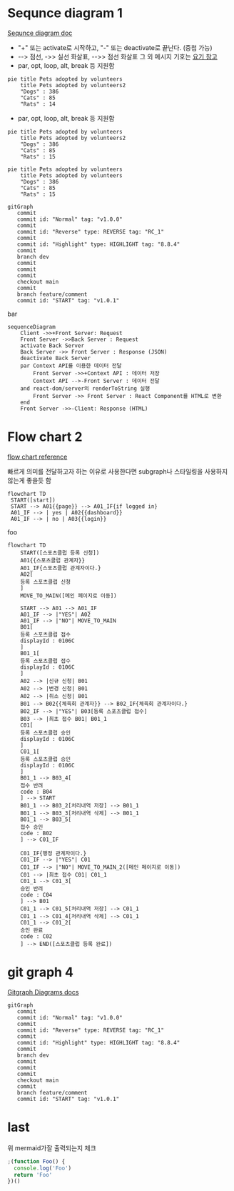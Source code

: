 # Sequnce diagram 1

[Sequnce diagram doc](https://mermaid.js.org/syntax/sequenceDiagram.html#sequence-diagrams)

- "+" 또는 activate로 시작하고, "-" 또는 deactivate로 끝난다. (중첩 가능)
- --> 점선, ->> 실선 화살표, -->> 점선 화살표 그 외 메시지 기호는 [요기 참고](https://mermaid.js.org/syntax/sequenceDiagram.html#messages)
- par, opt, loop, alt, break 등 지원함

```mermaid
pie title Pets adopted by volunteers
    title Pets adopted by volunteers2
    "Dogs" : 386
    "Cats" : 85
    "Rats" : 14
```

- par, opt, loop, alt, break 등 지원함

```mermaid
pie title Pets adopted by volunteers
    title Pets adopted by volunteers2
    "Dogs" : 386
    "Cats" : 85
    "Rats" : 15
```

```mermaid
pie title Pets adopted by volunteers
    title Pets adopted by volunteers
    "Dogs" : 386
    "Cats" : 85
    "Rats" : 15
```

```mermaid
gitGraph
   commit
   commit id: "Normal" tag: "v1.0.0"
   commit
   commit id: "Reverse" type: REVERSE tag: "RC_1"
   commit
   commit id: "Highlight" type: HIGHLIGHT tag: "8.8.4"
   commit
   branch dev
   commit
   commit
   commit
   checkout main
   commit
   branch feature/comment
   commit id: "START" tag: "v1.0.1"
```

bar

```mermaid
sequenceDiagram
    Client ->>+Front Server: Request
    Front Server ->>Back Server : Request
    activate Back Server
    Back Server ->> Front Server : Response (JSON)
    deactivate Back Server
    par Context API를 이용한 데이터 전달
        Front Server ->>+Context API : 데이터 저장
        Context API -->-Front Server : 데이터 전달
    and react-dom/server의 renderToString 실행
        Front Server ->> Front Server : React Component를 HTML로 변환
    end
    Front Server ->>-Client: Response (HTML)
```

# Flow chart 2

[flow chart reference](https://mermaid.js.org/syntax/flowchart.html)

빠르게 의미를 전달하고자 하는 이유로 사용한다면 subgraph나 스타일링을 사용하지 않는게 좋을듯 함

```mermaid
flowchart TD
 START([start])
 START --> A01{{page}} --> A01_IF{if logged in}
 A01_IF --> | yes | A02{{dashboard}}
 A01_IF --> | no | A03{{login}}
```

foo

```mermaid
flowchart TD
    START([스포츠클럽 등록 신청])
    A01{{스포츠클럽 관계자}}
    A01_IF{스포츠클럽 관계자이다.}
    A02[
    등록 스포츠클럽 신청
    ]
    MOVE_TO_MAIN([메인 페이지로 이동])

    START --> A01 --> A01_IF
    A01_IF --> |"YES"| A02
    A01_IF --> |"NO"| MOVE_TO_MAIN
    B01[
    등록 스포츠클럽 접수
    displayId : 0106C
    ]
    B01_1[
    등록 스포츠클럽 접수
    displayId : 0106C
    ]
    A02 --> |신규 신청| B01
    A02 --> |변경 신청| B01
    A02 --> |취소 신청| B01
    B01 --> B02{{체육회 관계자}} --> B02_IF{체육회 관계자이다.}
    B02_IF --> |"YES"| B03[등록 스포츠클럽 접수]
    B03 --> |최초 접수 B01| B01_1
    C01[
    등록 스포츠클럽 승인
    displayId : 0106C
    ]
    C01_1[
    등록 스포츠클럽 승인
    displayId : 0106C
    ]
    B01_1 --> B03_4[
    접수 반려
    code : B04
    ] --> START
    B01_1 --> B03_2[처리내역 저장] --> B01_1
    B01_1 --> B03_3[처리내역 삭제] --> B01_1
    B01_1 --> B03_5[
    접수 승인
    code : B02
    ] --> C01_IF

    C01_IF{행정 관계자이다.}
    C01_IF --> |"YES"| C01
    C01_IF --> |"NO"| MOVE_TO_MAIN_2([메인 페이지로 이동])
    C01 --> |최초 접수 C01| C01_1
    C01_1 --> C01_3[
    승인 반려
    code : C04
    ] --> B01
    C01_1 --> C01_5[처리내역 저장] --> C01_1
    C01_1 --> C01_4[처리내역 삭제] --> C01_1
    C01_1 --> C01_2[
    승인 완료
    code : C02
    ] --> END([스포츠클럽 등록 완료])
```

# git graph 4

[Gitgraph Diagrams docs](https://mermaid.js.org/syntax/gitgraph.html)

```mermaid
gitGraph
   commit
   commit id: "Normal" tag: "v1.0.0"
   commit
   commit id: "Reverse" type: REVERSE tag: "RC_1"
   commit
   commit id: "Highlight" type: HIGHLIGHT tag: "8.8.4"
   commit
   branch dev
   commit
   commit
   commit
   checkout main
   commit
   branch feature/comment
   commit id: "START" tag: "v1.0.1"
```

# last

위 mermaid가잘 출력되는지 체크

```js
;(function Foo() {
  console.log('Foo')
  return 'Foo'
})()
```
